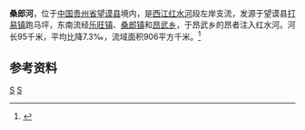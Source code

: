 {{Infobox River
  | river_name      = 桑郎河
  | image_name      = 
  | image_size      = 
  | caption         = 
  | origin          = [[贵州省|贵州省]][[望谟县|望谟县]][[打易镇|打易镇]]跑马坪
  | mouth           = 贵州省望谟县[[昂武乡|昂武乡]]昂者[[红水河|红水河]]
  | basin_countries = {{PRC}}
  | length          = 95 km
  | elevation       = 1718 m
  | mouth_elevation = 275 m
  | discharge       =
  | watershed       = 906 km<sup>2</sup>
}}
'''桑郎河'''，位于[[中国|中国]][[贵州省|贵州省]][[望谟县|望谟县]]境内，是[[西江|西江]][[红水河|红水河]]段左岸支流，发源于望谟县[[打易镇|打易镇]]跑马坪，东南流经[[乐旺镇|乐旺镇]]、[[桑郎镇|桑郎镇]]和[[昂武乡|昂武乡]]，于昂武乡的昂者注入红水河。河长95千米，平均比降7.3‰，流域面积906平方千米。<ref name="中国河湖大典">{{cite book zh |author=《[[中国河湖大典|中国河湖大典]]》编纂委员会 |title=《中国河湖大典·珠江卷》 |format=M |edition=1 |location=北京 |publisher=中国水利水电出版社 |date=2013年1月 |pages=61页 |id= ISBN 978-7-5170-0561-2}}</ref>

==参考资料==
{{reflist}}

[[Category:紅水河水系|S]]
[[Category:贵州河流|S]]